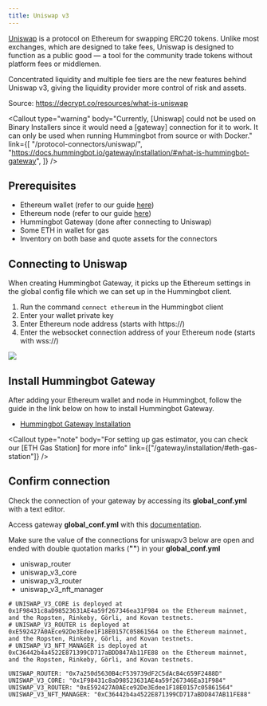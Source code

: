 ```yaml
---
title: Uniswap v3
---
```



[Uniswap](https://uniswap.org/) is a protocol on Ethereum for swapping ERC20 tokens. Unlike most exchanges, which are designed to take fees, Uniswap is designed to function as a public good — a tool for the community trade tokens without platform fees or middlemen.

Concentrated liquidity and multiple fee tiers are the new features behind Uniswap v3, giving the liquidity provider more control of risk and assets.

Source: https://decrypt.co/resources/what-is-uniswap

<Callout
  type="warning"
  body="Currently, [Uniswap] could not be used on Binary Installers since it would need a [gateway] connection for it to work. It can only be used when running Hummingbot from source or with Docker."
  link={[
    "/protocol-connectors/uniswap/",
    "https://docs.hummingbot.io/gateway/installation/#what-is-hummingbot-gateway",
  ]}
/>

## Prerequisites

- Ethereum wallet (refer to our guide [here](/operation/connect-exchange/#setup-ethereum-wallet))
- Ethereum node (refer to our guide [here](/operation/connect-exchange/#setup-ethereum-nodes))
- Hummingbot Gateway (done after connecting to Uniswap)
- Some ETH in wallet for gas
- Inventory on both base and quote assets for the connectors

## Connecting to Uniswap

When creating Hummingbot Gateway, it picks up the Ethereum settings in the global config file which we can set up in the Hummingbot client.

1. Run the command `connect ethereum` in the Hummingbot client
2. Enter your wallet private key
3. Enter Ethereum node address (starts with https://)
4. Enter the websocket connection address of your Ethereum node (starts with wss://)

![](img/connect-ethereum.gif)

## Install Hummingbot Gateway

After adding your Ethereum wallet and node in Hummingbot, follow the guide in the link below on how to install Hummingbot Gateway.

- [Hummingbot Gateway Installation](/gateway/installation/)

<Callout
  type="note"
  body="For setting up gas estimator, you can check our [ETH Gas Station] for more info"
  link={["/gateway/installation/#eth-gas-station"]}
/>

## Confirm connection

Check the connection of your gateway by accessing its **global_conf.yml** with a text editor.

Access gateway **global_conf.yml** with this [documentation](/gateway/http://localhost:8000/gateway/installation/#install-gateway-via-source).

Make sure the value of the connections for uniswapv3 below are open and ended with double quotation marks (**""**) in your **global_conf.yml**

- uniswap_router
- uniswap_v3_core
- uniswap_v3_router
- uniswap_v3_nft_manager

```
# UNISWAP_V3_CORE is deployed at 0x1F98431c8aD98523631AE4a59f267346ea31F984 on the Ethereum mainnet, and the Ropsten, Rinkeby, Görli, and Kovan testnets.
# UNISWAP_V3_ROUTER is deployed at 0xE592427A0AEce92De3Edee1F18E0157C05861564 on the Ethereum mainnet, and the Ropsten, Rinkeby, Görli, and Kovan testnets.
# UNISWAP_V3_NFT_MANAGER is deployed at 0xC36442b4a4522E871399CD717aBDD847Ab11FE88 on the Ethereum mainnet, and the Ropsten, Rinkeby, Görli, and Kovan testnets.

UNISWAP_ROUTER: "0x7a250d5630B4cF539739dF2C5dAcB4c659F2488D"
UNISWAP_V3_CORE: "0x1F98431c8aD98523631AE4a59f267346Ea31F984"
UNISWAP_V3_ROUTER: "0xE592427A0AEce92De3Edee1F18E0157c05861564"
UNISWAP_V3_NFT_MANAGER: "0xC36442b4a4522E871399CD717aBDD847AB11FE88"
```
